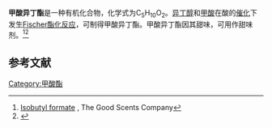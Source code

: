 {{Citation style|time=2020-12-26T15:04:35+00:00}}
{{Chembox
| verifiedrevid = 438202156
| Reference = <ref>[http://www.sigmaaldrich.com/catalog/ProductDetail.do?D7=0&N5=SEARCH_CONCAT_PNO|BRAND_KEY&N4=W219703|ALDRICH&N25=0&QS=ON&F=SPEC Isobutyl formate] at {{link-en|Sigma-Aldrich}}</ref>
| ImageFile = isobutyl formate.svg
| ImageSize = 200px
| ImageFile1 = Isobutyl formate 3D ball.png
| ImageName1 = Ball and stick model of isobutyl formate
| PIN = 2-Methylpropyl formate
| OtherNames = Isobutyl formate
|Section1={{Chembox Identifiers
| CASNo_Ref = {{cascite|correct|??}}
| CASNo = 542-55-2
| UNII_Ref = {{fdacite|correct|FDA}}
| UNII = 6OCL1KXH0Q
| PubChem = 10957
| ChemSpiderID_Ref = {{chemspidercite|correct|chemspider}}
| ChemSpiderID = 10492
| SMILES = O=COCC(C)C
| StdInChI_Ref = {{stdinchicite|correct|chemspider}}
| StdInChI = 1S/C5H10O2/c1-5(2)3-7-4-6/h4-5H,3H2,1-2H3
| StdInChIKey_Ref = {{stdinchicite|correct|chemspider}}
| StdInChIKey = AVMSWPWPYJVYKY-UHFFFAOYSA-N
  }}
|Section2={{Chembox Properties
| C=5 | H=10 | O=2
| Appearance = 
| Density = 0.885 g/mL
| MeltingPtC = -96
| BoilingPtC = 98.4
| Solubility =
  }}
|Section3={{Chembox Hazards
| MainHazards = 
| FlashPtC = 10
| AutoignitionPtC =
| RPhrases = {{R11}} {{R34}}
| SPhrases = {{S16}} {{S26}} {{S33}} {{S36/37/39}} {{S45}}
  }}
}}

'''甲酸异丁酯'''是一种有机化合物，化学式为C<sub>5</sub>H<sub>10</sub>O<sub>2</sub>。[[异丁醇|异丁醇]]和[[甲酸|甲酸]]在酸的[[催化剂|催化]]下发生[[Fischer酯化反应|Fischer酯化反应]]，可制得甲酸异丁酯。甲酸异丁酯因其甜味，可用作甜味剂。<ref>[http://www.thegoodscentscompany.com/data/rw1015121.html Isobutyl formate] {{Wayback|url=http://www.thegoodscentscompany.com/data/rw1015121.html |date=20210214052543 }}, The Good Scents Company</ref><ref>{{cite journal | author = Mosciano, Gerard | journal = Perfumer & Flavorist | volume = 14 | issue = 6 | pages = 47 | year = 1989}}</ref>

==参考文献==
{{reflist}}

[[Category:甲酸酯|Category:甲酸酯]]